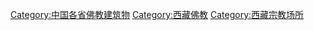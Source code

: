 [[Category:中国各省佛教建筑物|Category:中国各省佛教建筑物]]
[[Category:西藏佛教|Category:西藏佛教]]
[[Category:西藏宗教场所|Category:西藏宗教场所]]